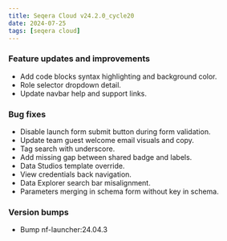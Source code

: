 ```yaml
---
title: Seqera Cloud v24.2.0_cycle20
date: 2024-07-25
tags: [seqera cloud]
---
```


### Feature updates and improvements

- Add code blocks syntax highlighting and background color.
- Role selector dropdown detail.
- Update navbar help and support links.

### Bug fixes

- Disable launch form submit button during form validation.
- Update team guest welcome email visuals and copy.
- Tag search with underscore.
- Add missing gap between shared badge and labels.
- Data Studios template override.
- View credentials back navigation.
- Data Explorer search bar misalignment.
- Parameters merging in schema form without key in schema.

### Version bumps

- Bump nf-launcher:24.04.3
